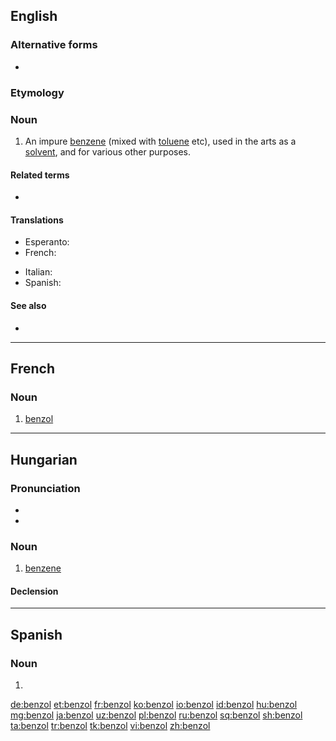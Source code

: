 {{also|Benzol}}
==English==

===Alternative forms===
* {{l|en|benzole}}

===Etymology===
{{confix|benzo|ol|gloss2=oil|lang=en}}

===Noun===
{{en-noun}}

# {{lb|en|organic chemistry}} An impure [[benzene]] (mixed with [[toluene]] etc), used in the arts as a [[solvent]], and for various other purposes.

====Related terms====
* {{l|en|benzene}}

====Translations====
{{trans-top|an impure benzene}}
* Esperanto: {{t|eo|benzolo}}
* French: {{t+|fr|benzol|m}}
{{trans-mid}}
* Italian: {{t|it|benzolo|m}}
* Spanish: {{t|es|benzol|m}}
{{trans-bottom}}

====See also====
* {{projectlink|wikipedia}}

----

==French==

===Noun===
{{fr-noun|m}}

# [[#English|benzol]]

----

==Hungarian==

===Pronunciation===
* {{hu-IPA}}
* {{hyphenation|ben|zol|lang=hu}}

===Noun===
{{hu-noun|ok}}

# {{lb|hu|organic compound}} [[benzene]]

====Declension====
{{hu-infl-nom|benzolo|o|-}}{{hu-pos-otok|benzol|j|jai}}
----
==Spanish==

===Noun===
{{es-noun|m|-}}

# {{l|en|benzol}}

[[de:benzol]]
[[et:benzol]]
[[fr:benzol]]
[[ko:benzol]]
[[io:benzol]]
[[id:benzol]]
[[hu:benzol]]
[[mg:benzol]]
[[ja:benzol]]
[[uz:benzol]]
[[pl:benzol]]
[[ru:benzol]]
[[sq:benzol]]
[[sh:benzol]]
[[ta:benzol]]
[[tr:benzol]]
[[tk:benzol]]
[[vi:benzol]]
[[zh:benzol]]